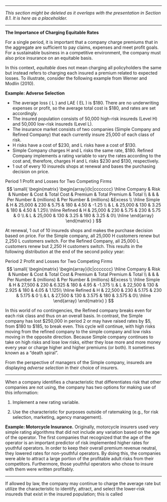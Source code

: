 <!-- ###  AdverseSelection {#S:LossRatio} -->

***

*This section might be deleted as it overlaps with the presentation in Section 8.1. It is here as a placeholder.*

***

**The Importance of Charging Equitable Rates**

For a single period, it is important that a company charge premiums that in the aggregate are sufficient to pay claims, expenses and meet profit goals. For a sustainable business in a competitive environment, the company must also price insurance on an equitable basis.

In this context, *equitable* does not mean charging all policyholders the same but instead refers to charging each insured a premium related to expected losses. To illustrate, consider the following example from Werner and Modlin (2010).


**Example: Adverse Selection**

- The average loss ( L ) and LAE ( EL ) is $180. There are no underwriting expenses or profit, so
the average total cost is \$180, and rates are set accordingly.
- The insured population consists of 50,000 high-risk insureds (Level H) and 50,000 low-risk
insureds (Level L).
- The insurance market consists of two companies (Simple Company and Refined Company) that
each currently insure 25,000 of each class of risk.
- H risks have a cost of $230, and L risks have a cost of \$130.
- Simple Company charges H and L risks the same rate, \$180. Refined Company implements a
rating variable to vary the rates according to the cost and, therefore, charges H and L risks $230
and \$130, respectively.
- 1 out of every 10 insureds shops at renewal and bases the purchasing decision on price.



Period 1 Profit and Losses for Two Competing Firms
$$
\small{
\begin{matrix}
\begin{array}{lc|ccccccc}
\hline
Company & Risk & Number & Cost       & Total Cost & Premium  & Total Premium  & Total  \\
        &      &        & Per Number & (millions) &  Per Number & (millions) &Excess \\ \hline
Simple & H     & 25,000 & 230        &  5.75    &  180    &   4.50 & -1.25 \\
       & L     & 25,000 & 130        &   3.25   &  180    &   4.50 &  1.25\\
\hline
Refined & H     & 25,000 & 230        &  5.75    &  230    &   5.75 & 0 \\
        & L     & 25,000 & 130        &   3.25   &  180    &   3.25 &  0\\
 \hline
\end{array}
\end{matrix}
}
$$

At renewal, 1 out of 10 insureds shops and makes the purchase decision based on price. For the Simple company, all 25,000 H customers renew but 2,250 L customers switch. For the Refined Company,
all 25,000 L customers renew but 2,250 H customers switch. This results in the following distribution at the end of the second policy year:


Period 2 Profit and Losses for Two Competing Firms
$$
\small{
\begin{matrix}
\begin{array}{lc|ccccccc}
\hline
Company & Risk & Number & Cost       & Total Cost & Premium  & Total Premium  & Total  \\
        &      &        & Per Number & (millions) &  Per Number & (millions) &Excess \\ \hline
Simple & H     & 27,500 & 230        &  6.325    &  180    &   4.95 & -1.375 \\
       & L     & 22,500 & 130        &  2.925  &  180    &   4.05 &  1.125\\
\hline
Refined & H     & 22,500 & 230        &  5.175    &  230    &   5.175 & 0 \\
        & L     & 27,500 & 130        &   3.575   &  180    &   3.575 &  0\\
 \hline
\end{array}
\end{matrix}
}
$$

In this world of no contingencies, the Refined company breaks even for each risk class and thus on an overall basis. In contrast, the Simple company has lost $250,000 in period 2 or may have raised rates by \$5, from $180 to $185, to break even. This cycle will continue, with high risks moving from the refined company to the simple company and low risks moving in the opposite direction. Because Simple company continues to take on high risks and lose low risks, either they lose more and more money every year or charge higher and higher premiums (or both). It sometimes known as a "death spiral".

From the perspective of managers of the Simple company, insureds are displaying *adverse selection* in their choice of insurers.

***


When a company identifies a characteristic that differentiates risk that other companies are not using, the company has two options for making use of this information:

1. Implement a new rating variable.

2. Use the characteristic for purposes outside of ratemaking (e.g., for risk selection, marketing, agency management).

**Example: Motorcycle Insurance.** Originally, motorcycle
insurers used very simple rating algorithms that did not include any variation based on the age of the operator. The first companies that recognized that the age of the operator is an important predictor of risk implemented higher rates for youthful operators. In order to keep their overall premium revenue neutral, they lowered rates for non-youthful operators. By doing this, the companies were able to attract a large portion of the profitable adult risks from their competitors. Furthermore, those youthful operators who
chose to insure with them were written profitably.

***

If allowed by law, the company may continue to charge the average rate but utilize the
characteristic to identify, attract, and select the lower-risk insureds that exist in the insured population;
this is called \emph{skimming the cream.}


